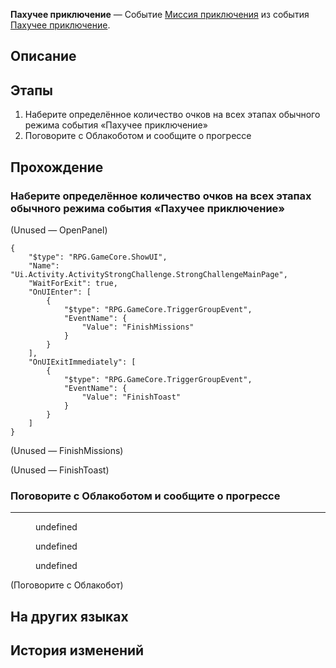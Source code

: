{{Дополнить|Диалоги.}}
{{Миссия Инфобокс
|id              = 8016302
|Название        = 
|Изображение     = Миссия Освоения Пахучее приключение.png
|Тип             = Миссия приключения
|События         = Пахучее приключение
|Глава           = 
|Условия         = Завершена [[Миссия приключения]] ''[[Пахучее приключение]]''
|Персонажи       = Облакобот; Первопроходец
|СтартЛокация    = Базовая зона
|Мир             = Космическая станция «Герта»
|Локации         = Базовая зона
|Предыдущая      = 
|Следующая       = ???
|Награды         = Кредиты*5 000
}}
'''Пахучее приключение''' — Событие [[Миссия приключения]] из события [[Пахучее приключение]].

==Описание==
{{Описание|<!--официальное описание из Перекрёстка судеб-->}}

==Этапы==
# Наберите определённое количество очков на всех этапах обычного режима события «Пахучее приключение»
# Поговорите с Облакоботом и сообщите о прогрессе

==Прохождение==
{{Дополнить}}


===Наберите определённое количество очков на всех этапах обычного режима события «Пахучее приключение»===
{{Описание миссии|локация=Базовая зона|Есть ли что-то, чего не может решить палка? Это просто бой, но плагин с запахом весьма интересен...}}
{{Диалог Начало}}


;(Unused &mdash; OpenPanel)
<pre>{
	"$type": "RPG.GameCore.ShowUI",
	"Name": "Ui.Activity.ActivityStrongChallenge.StrongChallengeMainPage",
	"WaitForExit": true,
	"OnUIEnter": [
		{
			"$type": "RPG.GameCore.TriggerGroupEvent",
			"EventName": {
				"Value": "FinishMissions"
			}
		}
	],
	"OnUIExitImmediately": [
		{
			"$type": "RPG.GameCore.TriggerGroupEvent",
			"EventName": {
				"Value": "FinishToast"
			}
		}
	]
}</pre>

;(Unused &mdash; FinishMissions)


;(Unused &mdash; FinishToast)

{{Диалог Конец}}

===Поговорите с Облакоботом и сообщите о прогрессе===
{{Описание миссии|локация=Базовая зона|Отлично, это была всего лишь галлюцинация. Вы успешно прошли испытание. Пора поговорить с Облакоботом. Интересно, оправдали ли полученные данные ожидания Отдела экологии?}}
{{Диалог Начало}}
----
<!--Unknown TalkSentence: 816170201-->
<!--Unknown TalkSentence: 816170202-->
<!--Unknown TalkSentence: 816170203-->
:{{Диалог|Стрелка}} undefined
:{{Диалог|Стрелка}} undefined
:{{Диалог|Стрелка}} undefined

;(Поговорите с Облакобот)
<!--Unknown TalkSentence: 816170101-->
<!--Unknown TalkSentence: 816170102-->
<!--Unknown TalkSentence: 816170103-->
<!--Unknown TalkSentence: 816170104-->
<!--Unknown TalkSentence: 816170105-->
{{Диалог Конец}}

==На других языках==
{{На других языках
|en   = Virtual Scentventure
|zhs  = 虚境味探
|zht  = 虛境味探
|ja   = 仮想の味に酔いしれて
|ko   = 가상세계 후각 탐험
|es   = Aventura aromática
|fr   = Aventure sensovirtuelle
|ru   = Пахучее приключение
|th   = ตะลุยกลิ่นพิศวง
|vi   = Mùi Hương Ảo Giác
|de   = Aromabenteuer
|id   = Petualangan Aroma Virtual
|pt   = Aventura Olfativa Virtual
}}

==История изменений==
{{История изменений|2.7}}
